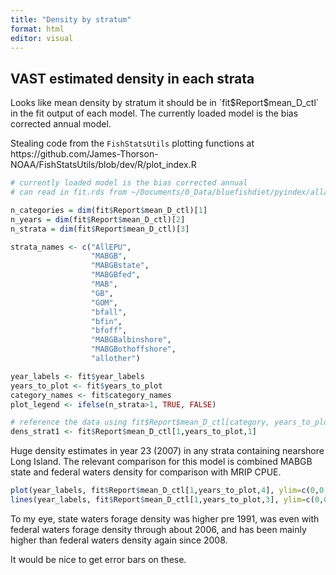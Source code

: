 ```yaml
---
title: "Density by stratum"
format: html
editor: visual
---
```


## VAST estimated density in each strata

Looks like mean density by stratum it should be in \`fit\$Report\$mean_D\_ctl\` in the fit output of each model. The currently loaded model is the bias corrected annual model.

Stealing code from the `FishStatsUtils` plotting functions at https://github.com/James-Thorson-NOAA/FishStatsUtils/blob/dev/R/plot_index.R

```r
# currently loaded model is the bias corrected annual
# can read in fit.rds from ~/Documents/0_Data/bluefishdiet/pyindex/allagg_annual_500_lennosst_ALLsplit_biascorrect

n_categories = dim(fit$Report$mean_D_ctl)[1]
n_years = dim(fit$Report$mean_D_ctl)[2]
n_strata = dim(fit$Report$mean_D_ctl)[3]

strata_names <- c("AllEPU", 
                  "MABGB", 
                  "MABGBstate", 
                  "MABGBfed", 
                  "MAB",
                  "GB",
                  "GOM",
                  "bfall",
                  "bfin",
                  "bfoff",
                  "MABGBalbinshore",
                  "MABGBothoffshore",
                  "allother")

year_labels <- fit$year_labels
years_to_plot <- fit$years_to_plot
category_names <- fit$category_names
plot_legend <- ifelse(n_strata>1, TRUE, FALSE)

# reference the data using fit$Report$mean_D_ctl[category, years_to_plot, stratum]
dens_strat1 <- fit$Report$mean_D_ctl[1,years_to_plot,1]

```

Huge density estimates in year 23 (2007) in any strata containing nearshore Long Island. The relevant comparison for this model is combined MABGB state and federal waters density for comparison with MRIP CPUE.

```r
plot(year_labels, fit$Report$mean_D_ctl[1,years_to_plot,4], ylim=c(0,0.5)) #fedwaters
lines(year_labels, fit$Report$mean_D_ctl[1,years_to_plot,3], ylim=c(0,0.5)) #statewaters

```

To my eye, state waters forage density was higher pre 1991, was even with federal waters forage density through about 2006, and has been mainly higher than federal waters density again since 2008.

It would be nice to get error bars on these.
